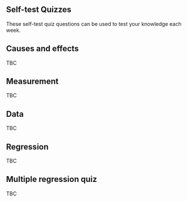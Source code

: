 ## Self-test Quizzes

These self-test quiz questions can be used to test your knowledge each week.

<!-- TODO ADD QUIZ ITEMS FOR ALL SESSIONS

TODO ADD ANSWERS ON SEPARATE PAGES OR USE WEBEX
 -->

## Causes and effects {#causes-quiz}

TBC

<!-- -   Your hypothesis is "sunburn hurts more if you are also hungover". Is this an
    example of mediation or moderation? [Moderation]
-   How do we show correlation in causal diagrams? [a double headed arrow]
-   Is effect modification the same as or different to stratification?
    Same/Different
-   How many variables do we need for mediation to take place: 1/2/3/4?
-   What does it mean if there is no line between two variables in a causal
    diagram?
-   What is another word for omitted variable bias [confounding]
-   What technique can we use to rule out confounding entrirely?
-   Why can't we always use experiments?
 -->

## Measurement {#measurement-quiz}

TBC

<!--
-   When drawing diagrams, observations are drawn as `____` boxes, and latent
    variables are drawn as `____` boxes [square and rounded respectively]

-   Something about diversity/construct validity TODO

-   Something about ambiguity/discriminant validity TODO?
 -->
<!-- TODO ADD MORE QUESTIONS -->

## Data {#data-quiz}

TBC

<!-- TODO -->

## Regression {#regression-quiz}

TBC

## Multiple regression quiz {#multiple-regression-quiz}

TBC
